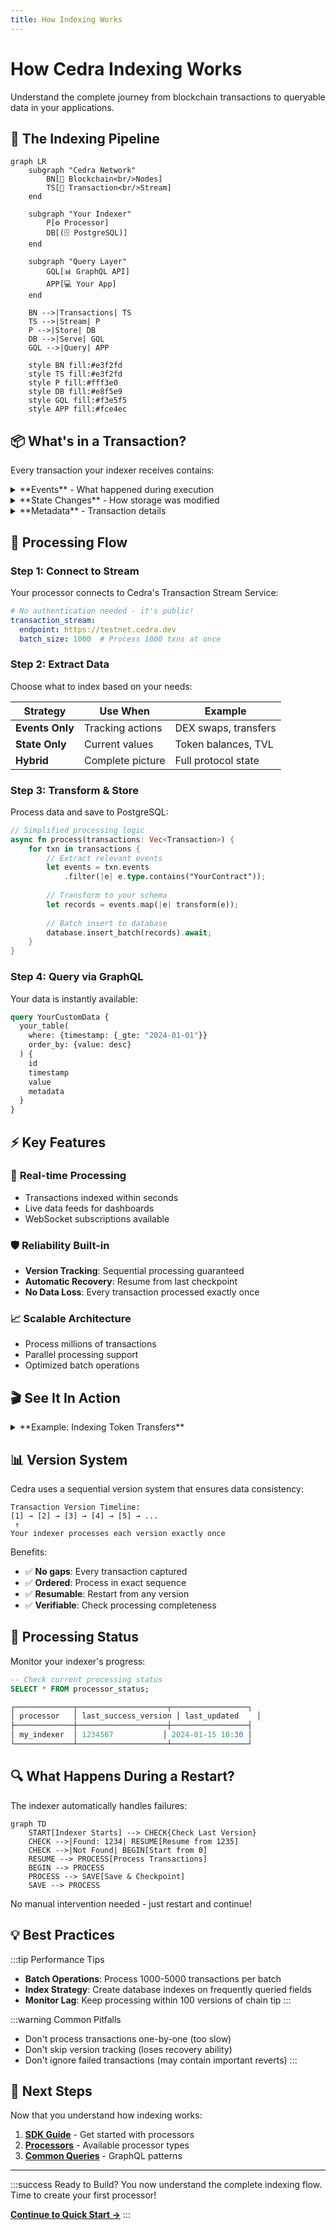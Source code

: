 ```yaml
---
title: How Indexing Works
---
```


# How Cedra Indexing Works

Understand the complete journey from blockchain transactions to queryable data in your applications.

## 🔄 The Indexing Pipeline

```mermaid
graph LR
    subgraph "Cedra Network"
        BN[🔗 Blockchain<br/>Nodes]
        TS[📡 Transaction<br/>Stream]
    end
    
    subgraph "Your Indexer"
        P[⚙️ Processor]
        DB[(🗄️ PostgreSQL)]
    end
    
    subgraph "Query Layer"
        GQL[📊 GraphQL API]
        APP[💻 Your App]
    end
    
    BN -->|Transactions| TS
    TS -->|Stream| P
    P -->|Store| DB
    DB -->|Serve| GQL
    GQL -->|Query| APP
    
    style BN fill:#e3f2fd
    style TS fill:#e3f2fd
    style P fill:#fff3e0
    style DB fill:#e8f5e9
    style GQL fill:#f3e5f5
    style APP fill:#fce4ec
```

## 📦 What's in a Transaction?

Every transaction your indexer receives contains:

<details>
<summary>**Events** - What happened during execution</summary>

```rust
// Example: Token Transfer Event
Event {
    account_address: "0x123...",
    type: "0x1::coin::TransferEvent",
    data: {
        from: "0xabc...",
        to: "0xdef...",
        amount: 1000000
    }
}
```

Events are perfect for:
- ✅ Activity feeds
- ✅ Transaction history
- ✅ User analytics

</details>

<details>
<summary>**State Changes** - How storage was modified</summary>

```rust
// Example: Balance Update
WriteSet {
    resource: "0x1::coin::CoinStore",
    address: "0x456...",
    data: {
        coin: { value: 5000000 },
        frozen: false
    }
}
```

State changes are essential for:
- ✅ Current balances
- ✅ Ownership tracking
- ✅ Protocol state

</details>

<details>
<summary>**Metadata** - Transaction details</summary>

```rust
// Transaction context
Transaction {
    version: 1234567,        // Unique sequence number
    hash: "0xabc123...",     // Transaction identifier
    timestamp: 1704067200,   // When it happened
    success: true,           // Execution status
    gas_used: 1500          // Computational cost
}
```

</details>

## 🎯 Processing Flow

### Step 1: **Connect to Stream**
Your processor connects to Cedra's Transaction Stream Service:

```yaml
# No authentication needed - it's public!
transaction_stream:
  endpoint: https://testnet.cedra.dev
  batch_size: 1000  # Process 1000 txns at once
```

### Step 2: **Extract Data**
Choose what to index based on your needs:

| **Strategy** | **Use When** | **Example** |
|-------------|--------------|-------------|
| **Events Only** | Tracking actions | DEX swaps, transfers |
| **State Only** | Current values | Token balances, TVL |
| **Hybrid** | Complete picture | Full protocol state |

### Step 3: **Transform & Store**
Process data and save to PostgreSQL:

```rust
// Simplified processing logic
async fn process(transactions: Vec<Transaction>) {
    for txn in transactions {
        // Extract relevant events
        let events = txn.events
            .filter(|e| e.type.contains("YourContract"));
        
        // Transform to your schema
        let records = events.map(|e| transform(e));
        
        // Batch insert to database
        database.insert_batch(records).await;
    }
}
```

### Step 4: **Query via GraphQL**
Your data is instantly available:

```graphql
query YourCustomData {
  your_table(
    where: {timestamp: {_gte: "2024-01-01"}}
    order_by: {value: desc}
  ) {
    id
    timestamp
    value
    metadata
  }
}
```

## ⚡ Key Features

### 🔄 **Real-time Processing**
- Transactions indexed within seconds
- Live data feeds for dashboards
- WebSocket subscriptions available

### 🛡️ **Reliability Built-in**
- **Version Tracking**: Sequential processing guaranteed
- **Automatic Recovery**: Resume from last checkpoint
- **No Data Loss**: Every transaction processed exactly once

### 📈 **Scalable Architecture**
- Process millions of transactions
- Parallel processing support
- Optimized batch operations

## 🎬 See It In Action

<details>
<summary>**Example: Indexing Token Transfers**</summary>

1. **Transaction occurs** on Cedra blockchain
2. **Stream delivers** to your processor (< 1 second)
3. **Processor extracts** transfer events
4. **Data stored** in PostgreSQL
5. **GraphQL serves** to your application

Total time: ~2-3 seconds from transaction to queryable data!

</details>

## 📊 Version System

Cedra uses a sequential version system that ensures data consistency:

```
Transaction Version Timeline:
[1] → [2] → [3] → [4] → [5] → ...
 ↑
Your indexer processes each version exactly once
```

Benefits:
- ✅ **No gaps**: Every transaction captured
- ✅ **Ordered**: Process in exact sequence
- ✅ **Resumable**: Restart from any version
- ✅ **Verifiable**: Check processing completeness

## 🚦 Processing Status

Monitor your indexer's progress:

```sql
-- Check current processing status
SELECT * FROM processor_status;

┌─────────────┬────────────────────┬─────────────────┐
│ processor   │ last_success_version │ last_updated    │
├─────────────┼────────────────────┼─────────────────┤
│ my_indexer  │ 1234567           │ 2024-01-15 10:30 │
└─────────────┴────────────────────┴─────────────────┘
```

## 🔍 What Happens During a Restart?

The indexer automatically handles failures:

```mermaid
graph TD
    START[Indexer Starts] --> CHECK{Check Last Version}
    CHECK -->|Found: 1234| RESUME[Resume from 1235]
    CHECK -->|Not Found| BEGIN[Start from 0]
    RESUME --> PROCESS[Process Transactions]
    BEGIN --> PROCESS
    PROCESS --> SAVE[Save & Checkpoint]
    SAVE --> PROCESS
```

No manual intervention needed - just restart and continue!

## 💡 Best Practices

:::tip Performance Tips
- **Batch Operations**: Process 1000-5000 transactions per batch
- **Index Strategy**: Create database indexes on frequently queried fields
- **Monitor Lag**: Keep processing within 100 versions of chain tip
:::

:::warning Common Pitfalls
- Don't process transactions one-by-one (too slow)
- Don't skip version tracking (loses recovery ability)
- Don't ignore failed transactions (may contain important reverts)
:::

## 🎯 Next Steps

Now that you understand how indexing works:

1. **[SDK Guide](/indexer/sdk)** - Get started with processors
2. **[Processors](/indexer/processors)** - Available processor types
3. **[Common Queries](/indexer/common-queries)** - GraphQL patterns

---

:::success Ready to Build?
You now understand the complete indexing flow. Time to create your first processor! 

**[Continue to Quick Start →](/indexer/quickstart)**
:::